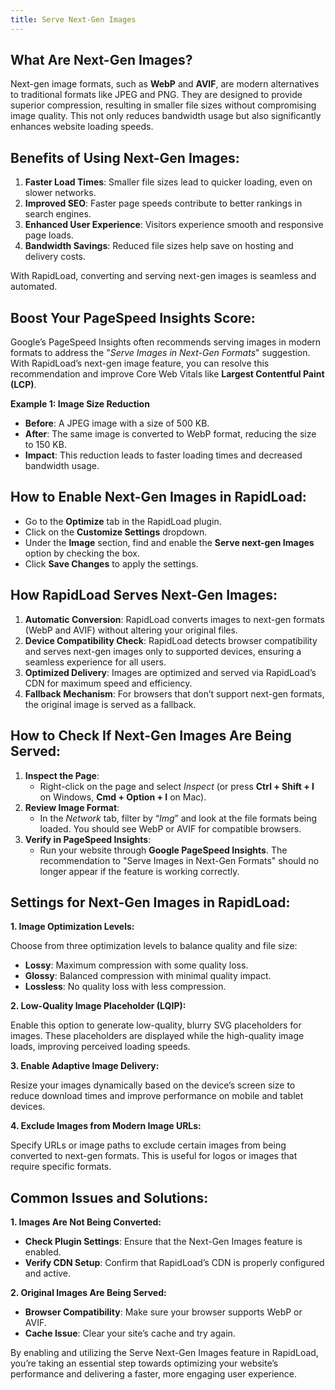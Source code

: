```yaml
---
title: Serve Next-Gen Images
--- 
```


## What Are Next-Gen Images?

Next-gen image formats, such as **WebP** and **AVIF**, are modern alternatives to traditional formats like JPEG and PNG. They are designed to provide superior compression, resulting in smaller file sizes without compromising image quality. This not only reduces bandwidth usage but also significantly enhances website loading speeds.

## Benefits of Using Next-Gen Images:

1. **Faster Load Times**: Smaller file sizes lead to quicker loading, even on slower networks.
2. **Improved SEO**: Faster page speeds contribute to better rankings in search engines.
3. **Enhanced User Experience**: Visitors experience smooth and responsive page loads.
4. **Bandwidth Savings**: Reduced file sizes help save on hosting and delivery costs.

  

With RapidLoad, converting and serving next-gen images is seamless and automated.

  

## Boost Your PageSpeed Insights Score:

Google’s PageSpeed Insights often recommends serving images in modern formats to address the "_Serve Images in Next-Gen Formats_" suggestion. With RapidLoad’s next-gen image feature, you can resolve this recommendation and improve Core Web Vitals like **Largest Contentful Paint (LCP)**.

  

**Example 1: Image Size Reduction**

*   **Before**: A JPEG image with a size of 500 KB.
*   **After**: The same image is converted to WebP format, reducing the size to 150 KB.
*   **Impact**: This reduction leads to faster loading times and decreased bandwidth usage.

  

## How to Enable Next-Gen Images in RapidLoad:

*   Go to the **Optimize** tab in the RapidLoad plugin.
*   Click on the **Customize Settings** dropdown.
*   Under the **Image** section, find and enable the **Serve next-gen Images** option by checking the box.
*   Click **Save Changes** to apply the settings.

  

## How RapidLoad Serves Next-Gen Images:

1. **Automatic Conversion**: RapidLoad converts images to next-gen formats (WebP and AVIF) without altering your original files.
2. **Device Compatibility Check**: RapidLoad detects browser compatibility and serves next-gen images only to supported devices, ensuring a seamless experience for all users.
3. **Optimized Delivery**: Images are optimized and served via RapidLoad’s CDN for maximum speed and efficiency.
4. **Fallback Mechanism**: For browsers that don’t support next-gen formats, the original image is served as a fallback.

  

## How to Check If Next-Gen Images Are Being Served:

1. **Inspect the Page**:
    *   Right-click on the page and select _Inspect_ (or press **Ctrl + Shift + I** on Windows, **Cmd + Option + I** on Mac).
2. **Review Image Format**:
    *   In the _Network_ tab, filter by “_Img_” and look at the file formats being loaded. You should see WebP or AVIF for compatible browsers.
3. **Verify in PageSpeed Insights**:
    *   Run your website through **Google PageSpeed Insights**. The recommendation to "Serve Images in Next-Gen Formats" should no longer appear if the feature is working correctly.

  

## Settings for Next-Gen Images in RapidLoad:

  

**1\. Image Optimization Levels:**

Choose from three optimization levels to balance quality and file size:

*   **Lossy**: Maximum compression with some quality loss.
*   **Glossy**: Balanced compression with minimal quality impact.
*   **Lossless**: No quality loss with less compression.

  

**2\. Low-Quality Image Placeholder (LQIP):**

Enable this option to generate low-quality, blurry SVG placeholders for images. These placeholders are displayed while the high-quality image loads, improving perceived loading speeds.

  

**3\. Enable Adaptive Image Delivery:**

Resize your images dynamically based on the device’s screen size to reduce download times and improve performance on mobile and tablet devices.

  

**4\. Exclude Images from Modern Image URLs:**

Specify URLs or image paths to exclude certain images from being converted to next-gen formats. This is useful for logos or images that require specific formats.

  

## Common Issues and Solutions:

**1\. Images Are Not Being Converted:**

*   **Check Plugin Settings**: Ensure that the Next-Gen Images feature is enabled.
*   **Verify CDN Setup**: Confirm that RapidLoad’s CDN is properly configured and active.

  

**2\. Original Images Are Being Served:**

*   **Browser Compatibility**: Make sure your browser supports WebP or AVIF.
*   **Cache Issue**: Clear your site’s cache and try again.

  

By enabling and utilizing the Serve Next-Gen Images feature in RapidLoad, you’re taking an essential step towards optimizing your website’s performance and delivering a faster, more engaging user experience.